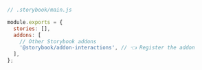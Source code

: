 ```js
// .storybook/main.js

module.exports = {
  stories: [],
  addons: [
    // Other Storybook addons
    '@storybook/addon-interactions', // 👈 Register the addon
  ],
};
```
